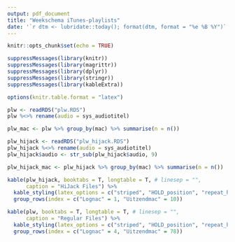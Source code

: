 ```yaml
---
output: pdf_document
title: "Weekschema iTunes-playlists"
date: '`r dtm <- lubridate::today(); format(dtm, format = "%e %B %Y")`'
---
```


```r
knitr::opts_chunk$set(echo = TRUE)
```

```r
suppressMessages(library(knitr))
suppressMessages(library(magrittr))
suppressMessages(library(dplyr))
suppressMessages(library(stringr))
suppressMessages(library(kableExtra))

options(knitr.table.format = "latex")

plw <- readRDS("plw.RDS")
plw %<>% rename(audio = sys_audiotitel)

plw_mac <- plw %>% group_by(mac) %>% summarise(n = n())

plw_hijack <- readRDS("plw_hijack.RDS") 
plw_hijack %<>% rename(audio = sys_audiotitel)
plw_hijack$audio <- str_sub(plw_hijack$audio, 9)

plw_hijack_mac <- plw_hijack %>% group_by(mac) %>% summarise(n = n())

kable(plw_hijack, booktabs = T, longtable = T, # linesep = "",
      caption = "HiJack Files") %>%
  kable_styling(latex_options = c("striped", "HOLD_position", "repeat_header"), font_size = 8, position = "left") %>% 
  group_rows(index = c("Lognac" = 1, "Uitzendmac" = 10))

kable(plw, booktabs = T, longtable = T, # linesep = "",
      caption = "Regular Files") %>%
  kable_styling(latex_options = c("striped", "HOLD_position", "repeat_header"), font_size = 8, position = "left") %>% 
  group_rows(index = c("Lognac" = 4, "Uitzendmac" = 78))
```
